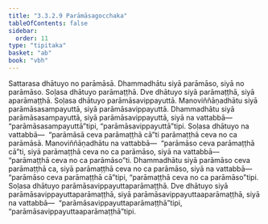 ```yaml
---
title: "3.3.2.9 Parāmāsagocchaka"
tableOfContents: false
sidebar:
  order: 11
type: "tipitaka"
basket: "ab"
book: "vbh"
---
```



<DynamicBreadcrumb />

<Paragraph number="700" book="vbh">
Sattarasa dhātuyo no parāmāsā. Dhammadhātu siyā parāmāso, siyā no parāmāso. Soḷasa dhātuyo parāmaṭṭhā. Dve dhātuyo siyā parāmaṭṭhā, siyā aparāmaṭṭhā. Soḷasa dhātuyo parāmāsavippayuttā. Manoviññāṇadhātu siyā parāmāsasampayuttā, siyā parāmāsavippayuttā. Dhammadhātu siyā parāmāsasampayuttā, siyā parāmāsavippayuttā, siyā na vattabbā—  “parāmāsasampayuttā”tipi, “parāmāsavippayuttā”tipi. Soḷasa dhātuyo na vattabbā—  “parāmāsā ceva parāmaṭṭhā cā”ti parāmaṭṭhā ceva no ca parāmāsā. Manoviññāṇadhātu na vattabbā—  “parāmāso ceva parāmaṭṭhā cā”ti, siyā parāmaṭṭhā ceva no ca parāmāso, siyā na vattabbā—  “parāmaṭṭhā ceva no ca parāmāso”ti. Dhammadhātu siyā parāmāso ceva parāmaṭṭhā ca, siyā parāmaṭṭhā ceva no ca parāmāso, siyā na vattabbā—  “parāmāso ceva parāmaṭṭhā cā”tipi, “parāmaṭṭhā ceva no ca parāmāso”tipi. Soḷasa dhātuyo parāmāsavippayuttaparāmaṭṭhā. Dve dhātuyo siyā parāmāsavippayuttaparāmaṭṭhā, siyā parāmāsavippayuttaaparāmaṭṭhā, siyā na vattabbā—  “parāmāsavippayuttaparāmaṭṭhā”tipi, “parāmāsavippayuttaaparāmaṭṭhā”tipi.
</Paragraph>